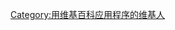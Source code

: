 {{Userbox
| border-c = black
| border-s = 1
| id-c     = 
| id-s     = 10
| info-c   = #DCDCDC
| info-s   = 9
| id       = [[File:WPAndroid2.0icon.png|65px]]
| info     = 这个用户使用[[维基百科应用程序]]对中文维基百科做出贡献。
}}
{{topicon|image = WPAndroid2.0icon.png|size = 40px|alt = 这个用户使用维基百科应用程序|对中文维基百科做出贡献link = 维基百科应用程序}}
<includeonly>[[Category:用维基百科应用程序的维基人]]</includeonly>